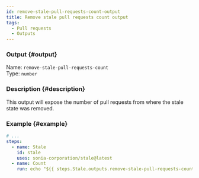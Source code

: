 ```yaml
---
id: remove-stale-pull-requests-count-output
title: Remove stale pull requests count output
tags:
  - Pull requests
  - Outputs
---
```


### Output {#output}

Name: `remove-stale-pull-requests-count`  
Type: `number`

### Description {#description}

This output will expose the number of pull requests from where the stale state was removed.

### Example {#example}

```yml {6}
# ...
steps:
  - name: Stale
    id: stale
    uses: sonia-corporation/stale@latest
  - name: Count
    run: echo "${{ steps.Stale.outputs.remove-stale-pull-requests-count }}"
```
